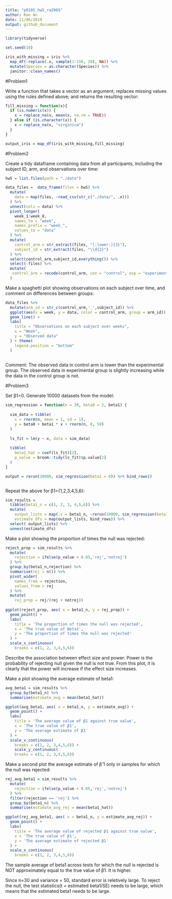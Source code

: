 ```yaml
---
title: "p8105_hw5_ra2965"
author: Ran An
date: 11/06/2019
output: github_document
---
```

```r
library(tidyverse)

set.seed(10)

iris_with_missing = iris %>% 
  map_df(~replace(.x, sample(1:150, 20), NA)) %>%
  mutate(Species = as.character(Species)) %>% 
  janitor::clean_names()
```
#Problem1

Write a function that takes a vector as an argument; replaces missing values using the rules defined above; and returns the resulting vector:
```r

fill_missing = function(x){
  if (is.numeric(x)) {
    x = replace_na(x, mean(x, na.rm = TRUE))
  } else if (is.character(x)) {
    x = replace_na(x, "virginica")
  }
}

output_iris = map_df(iris_with_missing,fill_missing)
```
#Problem2

Create a tidy dataframe containing data from all participants, including the subject ID, arm, and observations over time:
```r
hw5 = list.files(path = "./data") 

data_files =  data_frame(files = hw5) %>%  
  mutate(
    data = map(files, ~read_csv(str_c("./data/", .x)))
  ) %>% 
  unnest(cols = data) %>% 
  pivot_longer( 
    week_1:week_8,
    names_to = "week",
    names_prefix = "week_",
    values_to = "data"
  ) %>% 
  mutate(
    control_arm = str_extract(files, "[:lower:]{3}"),
    subject_id = str_extract(files, "\\d{2}")
  ) %>% 
  select(control_arm,subject_id,everything()) %>% 
  select(-files) %>% 
  mutate(
   control_arm = recode(control_arm, con = "control", exp = "experimental")
  )
```
Make a spaghetti plot showing observations on each subject over time, and comment on differences between groups:
```r

data_files %>% 
  mutate(arm_id = str_c(control_arm,'_',subject_id)) %>% 
  ggplot(aes(x = week, y = data, color = control_arm, group = arm_id)) +
  geom_line() +
  labs(
    title = "Observations on each subject over weeks",
    x = "Week",
    y = "Observed data"
  ) + theme(
    legend.position = "bottom"
  )
  
```
Comment: The observed data in control arm is lower than the experimental group. The observed data in experimental group is slightly increasing while the data in the control group is not.


#Problem3

Set β1=0. Generate 10000 datasets from the model:
```r
sim_regression = function(n = 30, beta0 = 2, beta1) {
  
  sim_data = tibble(
    x = rnorm(n, mean = 1, sd = 1),
    y = beta0 + beta1 * x + rnorm(n, 0, 50)
  )
  
  ls_fit = lm(y ~ x, data = sim_data)
  
  tibble(
    beta1_hat = coef(ls_fit)[2],
    p_value = broom::tidy(ls_fit)$p.value[2]
  )
}

output = rerun(10000, sim_regression(beta1 = 0)) %>% bind_rows()



```

Repeat the above for β1={1,2,3,4,5,6}:
```r
sim_results = 
  tibble(beta1_n = c(1, 2, 3, 4,5,6)) %>% 
  mutate(
    output_lists = map(.x = beta1_n, ~rerun(10000, sim_regression(beta1 = .x))),
    estimate_dfs = map(output_lists, bind_rows)) %>% 
  select(-output_lists) %>% 
  unnest(estimate_dfs)
```

Make a plot showing the proportion of times the null was rejected:
```r

reject_prop = sim_results %>% 
  mutate(
    rejection = ifelse(p_value < 0.05,'rej','notrej')
  ) %>% 
  group_by(beta1_n,rejection) %>% 
  summarise(rej = n()) %>% 
  pivot_wider(
    names_from = rejection,
    values_from = rej
  ) %>% 
  mutate(
    rej_prop = rej/(rej + notrej))
    
ggplot(reject_prop, aes( x = beta1_n, y = rej_prop)) +
  geom_point() +
  labs(
    title = 'The proportion of times the null was rejected',
    x = 'The true value of Beta1',
    y = 'The proportion of times the null was rejected'
  ) + 
  scale_x_continuous(
    breaks = c(1, 2, 3,4,5,6))

```

Describe the association between effect size and power: 
Power is the probability of rejecting null given the null is not true. From this plot, it is clearly that the power will increase if the effect size increases.

Make a plot showing the average estimate of beta1: 
```r
avg_beta1 = sim_results %>% 
  group_by(beta1_n) %>% 
  summarise(estimate_avg = mean(beta1_hat))

ggplot(avg_beta1, aes( x = beta1_n, y = estimate_avg)) +
  geom_point() +
  labs(
    title = 'The average value of β1 against true value',
    x = 'The true value of β1',
    y = 'The average estimate of β1'
  ) + 
  scale_x_continuous(
    breaks = c(1, 2, 3,4,5,6)) +
    scale_y_continuous(
    breaks = c(1, 2, 3,4,5,6))
```

Make a second plot the average estimate of β̂ 1 only in samples for which the null was rejected:
```r
rej_avg_beta1 = sim_results %>% 
  mutate(
    rejection = ifelse(p_value < 0.05,'rej','notrej')
  ) %>% 
  filter(rejection == 'rej') %>% 
  group_by(beta1_n) %>% 
  summarise(estimate_avg_rej = mean(beta1_hat))

ggplot(rej_avg_beta1, aes( x = beta1_n, y = estimate_avg_rej)) +
  geom_point() +
  labs(
    title = 'The average value of rejected β1 against true value',
    x = 'The true value of β1',
    y = 'The average estimate of rejected β1'
  ) + 
  scale_x_continuous(
    breaks = c(1, 2, 3,4,5,6))
```
The sample average of beta1 across tests for which the null is rejected is NOT approximately equal to the true value of β1. It is higher.

Since n=30 and variance = 50, standard error is reletively large. To reject the null, the test statistics(t = estimated beta1/SE) needs to be large, which means that the estimated beta1 needs to be large.


